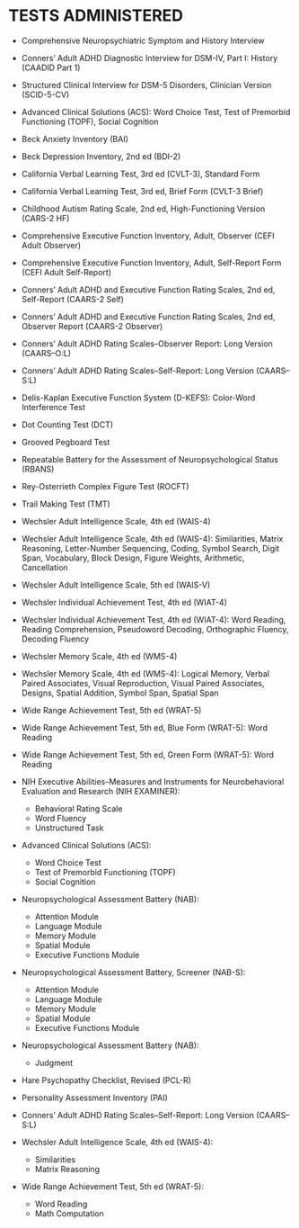 # TESTS ADMINISTERED {#sec-tests}

- Comprehensive Neuropsychiatric Symptom and History Interview
- Conners' Adult ADHD Diagnostic Interview for DSM-IV, Part I: History (CAADID Part 1)
- Structured Clinical Interview for DSM-5 Disorders, Clinician Version (SCID-5-CV)
- Advanced Clinical Solutions (ACS): Word Choice Test, Test of Premorbid Functioning (TOPF), Social Cognition
- Beck Anxiety Inventory (BAI)
- Beck Depression Inventory, 2nd ed (BDI-2)
- California Verbal Learning Test, 3rd ed (CVLT-3), Standard Form
- California Verbal Learning Test, 3rd ed, Brief Form (CVLT-3 Brief)
- Childhood Autism Rating Scale, 2nd ed, High-Functioning Version (CARS-2 HF)
- Comprehensive Executive Function Inventory, Adult, Observer (CEFI Adult Observer)
- Comprehensive Executive Function Inventory, Adult, Self-Report Form (CEFI Adult Self-Report)
- Conners' Adult ADHD and Executive Function Rating Scales, 2nd ed, Self-Report (CAARS-2 Self)
- Conners' Adult ADHD and Executive Function Rating Scales, 2nd ed, Observer Report (CAARS-2 Observer)
- Conners' Adult ADHD Rating Scales--Observer Report: Long Version (CAARS--O:L)
- Conners' Adult ADHD Rating Scales--Self-Report: Long Version (CAARS--S:L)
- Delis-Kaplan Executive Function System (D-KEFS): Color-Word Interference Test
- Dot Counting Test (DCT)
- Grooved Pegboard Test
- Repeatable Battery for the Assessment of Neuropsychological Status (RBANS)
- Rey-Osterrieth Complex Figure Test (ROCFT)
- Trail Making Test (TMT)
- Wechsler Adult Intelligence Scale, 4th ed (WAIS-4)
- Wechsler Adult Intelligence Scale, 4th ed (WAIS-4): Similarities, Matrix Reasoning, Letter-Number Sequencing, Coding, Symbol Search, Digit Span, Vocabulary, Block Design, Figure Weights, Arithmetic, Cancellation
- Wechsler Adult Intelligence Scale, 5th ed (WAIS-V)
- Wechsler Individual Achievement Test, 4th ed (WIAT-4)
- Wechsler Individual Achievement Test, 4th ed (WIAT-4): Word Reading, Reading Comprehension, Pseudoword Decoding, Orthographic Fluency, Decoding Fluency
- Wechsler Memory Scale, 4th ed (WMS-4)
- Wechsler Memory Scale, 4th ed (WMS-4): Logical Memory, Verbal Paired Associates, Visual Reproduction, Visual Paired Associates, Designs, Spatial Addition, Symbol Span, Spatial Span
- Wide Range Achievement Test, 5th ed (WRAT-5)
- Wide Range Achievement Test, 5th ed, Blue Form (WRAT-5): Word Reading
- Wide Range Achievement Test, 5th ed, Green Form (WRAT-5): Word Reading
- NIH Executive Abilities--Measures and Instruments for Neurobehavioral Evaluation and Research (NIH EXAMINER):
  - Behavioral Rating Scale
  - Word Fluency
  - Unstructured Task
- Advanced Clinical Solutions (ACS):
  - Word Choice Test
  - Test of Premorbid Functioning (TOPF)
  - Social Cognition
- Neuropsychological Assessment Battery (NAB):
  - Attention Module 
  - Language Module
  - Memory Module
  - Spatial Module
  - Executive Functions Module
- Neuropsychological Assessment Battery, Screener (NAB-S):
  - Attention Module 
  - Language Module
  - Memory Module
  - Spatial Module
  - Executive Functions Module
- Neuropsychological Assessment Battery (NAB): 
  - Judgment
- Hare Psychopathy Checklist, Revised (PCL-R)
- Personality Assessment Inventory (PAI)

- Conners' Adult ADHD Rating Scales--Self-Report: Long Version (CAARS--S:L)
- Wechsler Adult Intelligence Scale, 4th ed (WAIS-4): 
  - Similarities
  - Matrix Reasoning
- Wide Range Achievement Test, 5th ed (WRAT-5):
  - Word Reading
  - Math Computation
